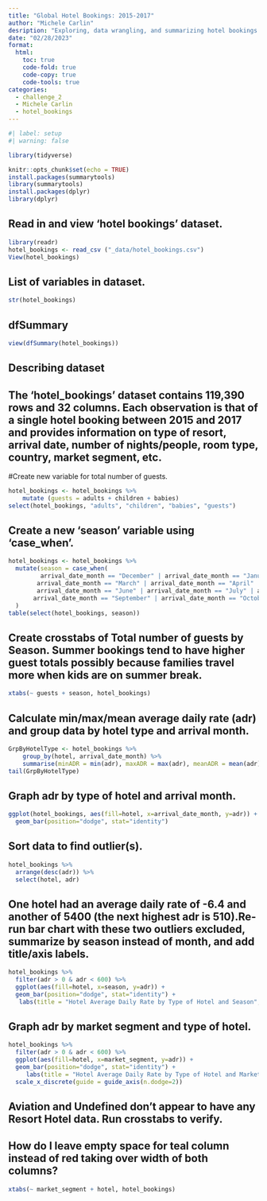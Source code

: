 ```yaml
---
title: "Global Hotel Bookings: 2015-2017"
author: "Michele Carlin"
desription: "Exploring, data wrangling, and summarizing hotel bookings data"
date: "02/28/2023"
format:
  html:
    toc: true
    code-fold: true
    code-copy: true
    code-tools: true
categories:
  - challenge_2
  - Michele Carlin
  - hotel_bookings
---
```


```r
#| label: setup
#| warning: false

library(tidyverse)

knitr::opts_chunk$set(echo = TRUE)
install.packages(summarytools)
library(summarytools)
install.packages(dplyr)
library(dplyr)
```
## Read in and view 'hotel bookings' dataset.
```r
library(readr)
hotel_bookings <- read_csv ("_data/hotel_bookings.csv")
View(hotel_bookings)

```
## List of variables in dataset.
```r
str(hotel_bookings)
```
## dfSummary
```r
view(dfSummary(hotel_bookings))
```
## Describing dataset
## The 'hotel_bookings' dataset contains 119,390 rows and 32 columns.  Each observation is that of a single hotel booking between 2015 and 2017 and provides information on type of resort, arrival date, number of nights/people, room type, country, market segment, etc.

#Create new variable for total number of guests.
```r
hotel_bookings <- hotel_bookings %>%
    mutate (guests = adults + children + babies)
select(hotel_bookings, "adults", "children", "babies", "guests")
```
## Create a new 'season' variable using 'case_when'.
```r
hotel_bookings <- hotel_bookings %>%
  mutate(season = case_when(
         arrival_date_month == "December" | arrival_date_month == "January" | arrival_date_month == "February" ~ "Winter",
        arrival_date_month == "March" | arrival_date_month == "April" | arrival_date_month == "May" ~ "Spring",
        arrival_date_month == "June" | arrival_date_month == "July" | arrival_date_month == "August" ~ "Summer",
       arrival_date_month == "September" | arrival_date_month == "October" | arrival_date_month == "November" ~ "Fall")
  )
table(select(hotel_bookings, season))
```
## Create crosstabs of Total number of guests by Season. Summer bookings tend to have higher guest totals possibly because families travel  more when kids are on summer break.
```r
xtabs(~ guests + season, hotel_bookings)
```

## Calculate min/max/mean average daily rate (adr) and group data by hotel type and arrival month.
```r
GrpByHotelType <- hotel_bookings %>%
	group_by(hotel, arrival_date_month) %>%
	summarise(minADR = min(adr), maxADR = max(adr), meanADR = mean(adr)) 
tail(GrpByHotelType)
```

## Graph adr by type of hotel and arrival month.
```r
ggplot(hotel_bookings, aes(fill=hotel, x=arrival_date_month, y=adr)) + 
  geom_bar(position="dodge", stat="identity")
```

## Sort data to find outlier(s). 
```r
hotel_bookings %>%
  arrange(desc(adr)) %>%
  select(hotel, adr)
```
## One hotel had an average daily rate of -6.4 and another of 5400 (the next highest adr is 510).Re-run bar chart with these two outliers excluded, summarize by season instead of month, and add title/axis labels.
```r
hotel_bookings %>%
  filter(adr > 0 & adr < 600) %>%
  ggplot(aes(fill=hotel, x=season, y=adr)) + 
  geom_bar(position="dodge", stat="identity") +
   labs(title = "Hotel Average Daily Rate by Type of Hotel and Season", y = "Avg Daily Rate", x = "Season")
```
## Graph adr by market segment and type of hotel.
```r
hotel_bookings %>%
  filter(adr > 0 & adr < 600) %>%
  ggplot(aes(fill=hotel, x=market_segment, y=adr)) + 
  geom_bar(position="dodge", stat="identity") +
     labs(title = "Hotel Average Daily Rate by Type of Hotel and Market Segment", y = "Avg Daily Rate", x = "Market Segment") +
  scale_x_discrete(guide = guide_axis(n.dodge=2))
```
## Aviation and Undefined don't appear to have any Resort Hotel data. Run crosstabs to verify.

## How do I leave empty space for teal column instead of red taking over width of both columns?
```r
xtabs(~ market_segment + hotel, hotel_bookings)
```
